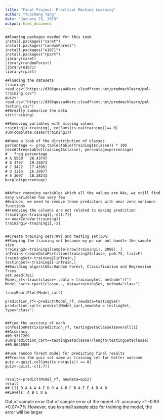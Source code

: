 ```yaml
---
title: "Final Project- Practical Machine Learning"
author: "Yuncheng Yang"
date: "January 29, 2019"
output: html_document
---
```

```
##loading packages needed for this task
install.packages("caret")
install.packages("randomForest")
install.packages("e1071")
install.packages("rpart")
library(caret)
library(randomForest)
library(e1071)
library(rpart)

##loading the datasets
training<-read.csv("https://d396qusza40orc.cloudfront.net/predmachlearn/pml-training.csv")
quiz<-read.csv("https://d396qusza40orc.cloudfront.net/predmachlearn/pml-testing.csv")
##Breifly summarize the data
str(training)

##Removing variables with missing values
training1<-training[, colSums(is.na(training))== 0]
sum(complete.cases(training1))

##Have a look of the dirstribution of classes
percentage <- prop.table(table(training1$classe)) * 100
cbind(freq=table(training1$classe), percentage=percentage)
#   freq percentage
# A 5580   28.43747
# B 3797   19.35073
# C 3422   17.43961
# D 3216   16.38977
# E 3607   18.38243
barplot(percentage)


##After removing variables which all the values are NAs, we still find many variables has very few
##values, we need to remove those predictors with near zero variance functions
##removing the columns are not related to making predcition
training1<-training1[,-c(1:7)]
x<-nearZeroVar(training1)
training1<-training1[,-x]


##Create training set(70%) and testing set(30%)
##Samping the training set because my pc can not handle the sample size
training2<-training1[sample(nrow(training1), 2000), ]
inTrain<-createDataPartition(training2$classe, p=0.75, list=F)
trainingSet<-training2[inTrain,]
testingSet<-training2[-inTrain,]
##Building algorithms:Random Forest, Classification and Regression Trees 
set.seed(781)
Model_rf<-train(classe~.,data = trainingSet, method="rf")
Model_cart<-rpart(classe~., data=trainingSet, method="class")

fancyRpartPlot(Model_cart)

prediction_rf<-predict(Model_rf, newdata=testingSet)
prediction_cart<-predict(Model_cart,newdata = testingSet, type="class")


##find the accuracy of each
confusionMatrix(prediction_rf, testingSet$classe)$overall[1]
##Accuracy 
##0.9317269
sum(prediction_cart==testingSet$classe)/length(testingSet$classe)
##0.6646586

##use random forest model for predicting final results
##Process the quiz set same as training set for better outcome
quiz <-quiz[,colSums(is.na(quiz)) == 0]
quiz<-quiz[,-c(1:7)]


result<-predict(Model_rf, newdata=quiz)
result
## [1] B A A A A E D D A A B C B A E E A B A B
##Levels: A B C D E

```
Out of sample error
Out of sample error of the model =1- accuracy =1 -0.93 =0.07=7% However, due to small sample size for training the model, the error will be larger
